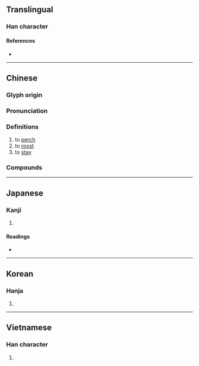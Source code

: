 {{also|栖}}
{{character info/new}}
==Translingual==

===Han character===
{{Han char|rn=75|rad=木|as=08|sn=12|four=45944|canj=DJLV|ids=⿰木妻}}

====References====
* {{Han ref|kx=0534.170|dkj=14980|dj=0922.130|hdz=21229.060|uh=68F2|ud=26866|bh=B4CF|bd=46287}}

----

==Chinese==
{{zh-forms|s=栖}}

===Glyph origin===
{{Han etym}}

===Pronunciation===
{{zh-pron
|m=qī,xī
|m_note=xī - used in {{zh-l|*棲棲}}
|c=cai1
|mn=chhe/qz:soe
|mn_note=chhe - literary; soe - vernacular
|mc=y
|oc=y
|ma=
|cat=v
}}

===Definitions===
{{zh-hanzi}}

# to [[perch]]
# to [[roost]]
# to [[stay]]

===Compounds===
{{zh-der|偏棲|兩棲演員|兩棲|兩棲作戰|一枝棲|底棲生物|共棲|兩棲部隊|幽棲巖谷|山棲谷飲|依棲|孤棲|拖拖棲棲|棲流所|棲梧食竹|梧棲|棲遲|棲所|棲霞|棲息地|棲息|棲棲|盥耳山棲|棲託|棲棲遑遑|枝棲|棲遁|棲屑|棲身|棲遑|棲止|棲宿|雙棲雙宿|羈棲|越鳥南棲|風餐水棲}}

----

==Japanese==

===Kanji===
{{ja-kanji|grade=|rs=木08}}

# {{defn|lang=ja|sort=木08}}

====Readings====
* {{ja-readings|on=[[せい]] (sei)|kun=[[すむ]] (sumu)}}

----

==Korean==

===Hanja===
{{ko-hanja|hangeul=서|eumhun=|rv=seo|mr=sŏ|y=se}}

# {{defn|lang=ko|sort=木08}}

----

==Vietnamese==

===Han character===
{{vi-readings|rs=木08|hanviet=thê}}

# {{defn|lang=vi|sort=木08}}